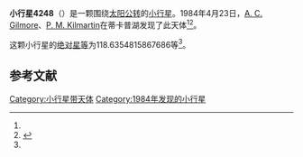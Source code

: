 {{Infobox planet
| bgcolour = #FFFFC0
| name = 4248 Ranald
| symbol = 
| image = 
| caption = 
| discovery = yes
| discovery_ref = 
| discoverer = [[A._C._Gilmore|A. C. Gilmore]]、[[P._M._Kilmartin|P. M. Kilmartin]]
| discovery_site = [[蒂卡普湖|蒂卡普湖]] 
| discovered = 1984年4月23日
| designations = yes
| mp_name = 
| named_after = 
| alt_names = 
| mp_category = [[主带小行星|主带小行星]]
| orbit_ref = <ref name="a">[http://ssd.jpl.nasa.gov/sbdb.cgi?sstr=4248 4248 Ranald] {{Wayback|url=http://ssd.jpl.nasa.gov/sbdb.cgi?sstr=4248 |date=20201124004500 }}，小行星數據庫瀏覽器（JPL Small-Body Database Browser）－[[美国国家航空航天局|美国国家航空航天局]]喷气推进实验室</ref>
| epoch = 2456400.5 (2013年4月18日更新)
| aphelion = {{convert|2.542148166584406|AU|km|3|abbr=on|lk=out}}
| perihelion = {{convert|2.066489421257083|AU|km|3|abbr=on}}
| semimajor = {{convert|2.304318793920745|AU|km|3|abbr=on}}
| eccentricity = 0.103210273
| period = 1277.65109 [[日|日]]<br />3.5[[儒略年|儒略年]]
| avg_speed = 
| inclination = 5.825778165513205
| asc_node = 305.7291197501493
| mean_anomaly = 
| arg_peri = 118.6354815867686
| satellites = 
| physical_characteristics = yes
| dimensions = 
| mass = 
| density = 
| surface_grav = 
| escape_velocity = 
| sidereal_day = 
| axial_tilt = 
| pole_ecliptic_lat = 
| pole_ecliptic_lon = 
| albedo = 
| temperatures= 
| temp_name1 = 
| mean_temp_1 = 
| max_temp_1 = 
| temp_name2 = 
| max_temp_2 = 
| spectral_type = 
| abs_magnitude = 118.6354815867686
}}

'''小行星4248'''（{{lang-en|4248 Ranald}}）是一颗围绕[[太阳|太阳]][[公转|公转]]的[[小行星|小行星]]。1984年4月23日，[[A._C._Gilmore|A. C. Gilmore]]、[[P._M._Kilmartin|P. M. Kilmartin]]在蒂卡普湖发现了此天体<ref name="a" /><ref>{{cite news|title=小行星列表|url=http://cfa-www.harvard.edu/iau/lists/NumberedMPs.txt|accessdate=2013-07-08|newspaper=哈佛大学|archive-date=2008-05-17|archive-url=https://web.archive.org/web/20080517010638/http://cfa-www.harvard.edu/iau/lists/NumberedMPs.txt|dead-url=no}}</ref>。

这颗小行星的[[绝对星等|绝对星等]]为118.6354815867686等<ref name="a" />。

==参考文献==
{{reflist}}
{{Minor Planet Number|[[小行星4247|小行星4247]]|[[小行星4249|小行星4249]]}}

{{小天体}}

[[Category:小行星带天体|Category:小行星带天体]]
[[Category:1984年发现的小行星|Category:1984年发现的小行星]]

{{asteroid-stub}}